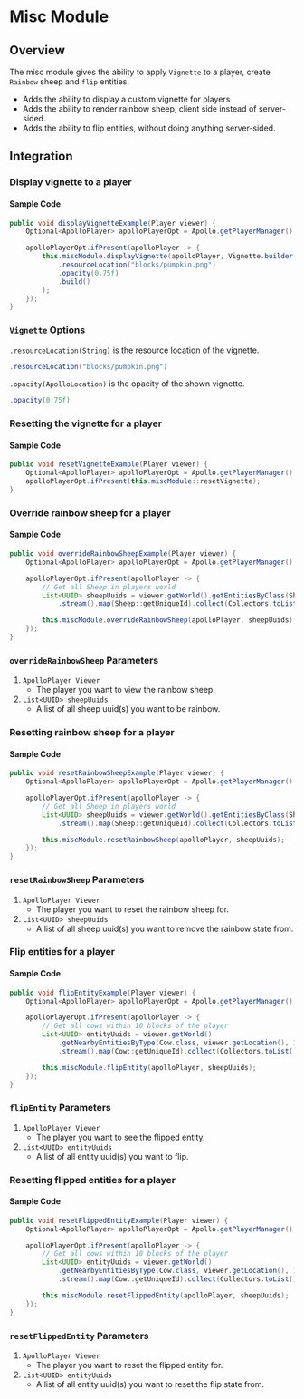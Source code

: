 # Misc Module

## Overview

The misc module gives the ability to apply `Vignette` to a player, create `Rainbow` sheep and `flip` entities.

- Adds the ability to display a custom vignette for players
- Adds the ability to render rainbow sheep, client side instead of server-sided.
- Adds the ability to flip entities, without doing anything server-sided.

## Integration

### Display vignette to a player

#### Sample Code

```java
public void displayVignetteExample(Player viewer) {
    Optional<ApolloPlayer> apolloPlayerOpt = Apollo.getPlayerManager().getPlayer(viewer.getUniqueId());

    apolloPlayerOpt.ifPresent(apolloPlayer -> {
        this.miscModule.displayVignette(apolloPlayer, Vignette.builder()
            .resourceLocation("blocks/pumpkin.png")
            .opacity(0.75f)
            .build()
        );
    });
}
```

### `Vignette` Options

`.resourceLocation(String)` is the resource location of the vignette.

```java
.resourceLocation("blocks/pumpkin.png")
```

`.opacity(ApolloLocation)` is the opacity of the shown vignette.

```java
.opacity(0.75f)
```

### Resetting the vignette for a player

#### Sample Code

```java
public void resetVignetteExample(Player viewer) {
    Optional<ApolloPlayer> apolloPlayerOpt = Apollo.getPlayerManager().getPlayer(viewer.getUniqueId());
    apolloPlayerOpt.ifPresent(this.miscModule::resetVignette);
}
```

### Override rainbow sheep for a player

#### Sample Code

```java
public void overrideRainbowSheepExample(Player viewer) {
    Optional<ApolloPlayer> apolloPlayerOpt = Apollo.getPlayerManager().getPlayer(viewer.getUniqueId());

    apolloPlayerOpt.ifPresent(apolloPlayer -> {
        // Get all Sheep in players world
        List<UUID> sheepUuids = viewer.getWorld().getEntitiesByClass(Sheep.class)
            .stream().map(Sheep::getUniqueId).collect(Collectors.toList());

        this.miscModule.overrideRainbowSheep(apolloPlayer, sheepUuids);
    });
}
```

### `overrideRainbowSheep` Parameters

1. `ApolloPlayer Viewer`
   - The player you want to view the rainbow sheep.
2. `List<UUID> sheepUuids`
   - A list of all sheep uuid(s) you want to be rainbow.

### Resetting rainbow sheep for a player

#### Sample Code

```java
public void resetRainbowSheepExample(Player viewer) {
    Optional<ApolloPlayer> apolloPlayerOpt = Apollo.getPlayerManager().getPlayer(viewer.getUniqueId());

    apolloPlayerOpt.ifPresent(apolloPlayer -> {
        // Get all Sheep in players world
        List<UUID> sheepUuids = viewer.getWorld().getEntitiesByClass(Sheep.class)
            .stream().map(Sheep::getUniqueId).collect(Collectors.toList());

        this.miscModule.resetRainbowSheep(apolloPlayer, sheepUuids);
    });
}
```

### `resetRainbowSheep` Parameters

1. `ApolloPlayer Viewer`
   - The player you want to reset the rainbow sheep for.
2. `List<UUID> sheepUuids`
   - A list of all sheep uuid(s) you want to remove the rainbow state from.

### Flip entities for a player

#### Sample Code

```java
public void flipEntityExample(Player viewer) {
    Optional<ApolloPlayer> apolloPlayerOpt = Apollo.getPlayerManager().getPlayer(viewer.getUniqueId());

    apolloPlayerOpt.ifPresent(apolloPlayer -> {
        // Get all cows within 10 blocks of the player
        List<UUID> entityUuids = viewer.getWorld()
            .getNearbyEntitiesByType(Cow.class, viewer.getLocation(), 10)
            .stream().map(Cow::getUniqueId).collect(Collectors.toList());

        this.miscModule.flipEntity(apolloPlayer, sheepUuids);
    });
}
```

### `flipEntity` Parameters

1. `ApolloPlayer Viewer`
   - The player you want to see the flipped entity.
2. `List<UUID> entityUuids`
   - A list of all entity uuid(s) you want to flip.

### Resetting flipped entities for a player

#### Sample Code

```java
public void resetFlippedEntityExample(Player viewer) {
    Optional<ApolloPlayer> apolloPlayerOpt = Apollo.getPlayerManager().getPlayer(viewer.getUniqueId());

    apolloPlayerOpt.ifPresent(apolloPlayer -> {
        // Get all cows within 10 blocks of the player
        List<UUID> entityUuids = viewer.getWorld()
            .getNearbyEntitiesByType(Cow.class, viewer.getLocation(), 10)
            .stream().map(Cow::getUniqueId).collect(Collectors.toList());

        this.miscModule.resetFlippedEntity(apolloPlayer, sheepUuids);
    });
}
```

### `resetFlippedEntity` Parameters

1. `ApolloPlayer Viewer`
   - The player you want to reset the flipped entity for.
2. `List<UUID> entityUuids`
   - A list of all entity uuid(s) you want to reset the flip state from.
